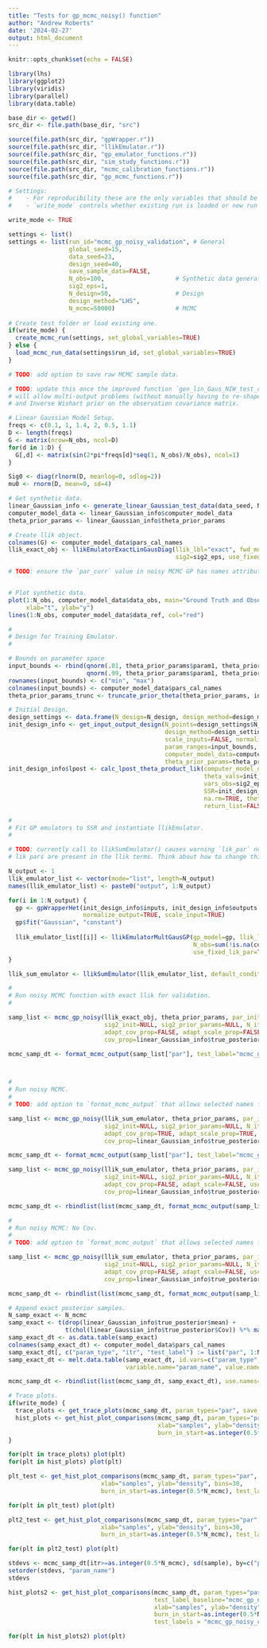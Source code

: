 ```yaml
---
title: "Tests for gp_mcmc_noisy() function"
author: "Andrew Roberts"
date: '2024-02-27'
output: html_document
---
```


```r
knitr::opts_chunk$set(echo = FALSE)

library(lhs)
library(ggplot2)
library(viridis)
library(parallel)
library(data.table)

base_dir <- getwd()
src_dir <- file.path(base_dir, "src")

source(file.path(src_dir, "gpWrapper.r"))
source(file.path(src_dir, "llikEmulator.r"))
source(file.path(src_dir, "gp_emulator_functions.r"))
source(file.path(src_dir, "sim_study_functions.r"))
source(file.path(src_dir, "mcmc_calibration_functions.r"))
source(file.path(src_dir, "gp_mcmc_functions.r"))
```


```r
# Settings: 
#    - For reproducibility these are the only variables that should be modified in this file. 
#    - `write_mode` controls whether existing run is loaded or new run is executed. 

write_mode <- TRUE

settings <- list()
settings <- list(run_id="mcmc_gp_noisy_validation", # General
                 global_seed=15,
                 data_seed=23,
                 design_seed=40,
                 save_sample_data=FALSE, 
                 N_obs=100,                    # Synthetic data generation
                 sig2_eps=1, 
                 N_design=50,                  # Design
                 design_method="LHS", 
                 N_mcmc=50000)                 # MCMC                  
                 
# Create test folder or load existing one. 
if(write_mode) {
  create_mcmc_run(settings, set_global_variables=TRUE)
} else {
  load_mcmc_run_data(settings$run_id, set_global_variables=TRUE)
}

# TODO: add option to save raw MCMC sample data. 
```


```r
# TODO: update this once the improved function `gen_lin_Gaus_NIW_test_data()` is written. This function 
# will allow multi-output problems (without manually having to re-shape matrices), missing observations, 
# and Inverse Wishart prior on the observation covariance matrix. 

# Linear Gaussian Model Setup. 
freqs <- c(0.1, 1, 1.4, 2, 0.5, 1.1)
D <- length(freqs)
G <- matrix(nrow=N_obs, ncol=D)
for(d in 1:D) {
  G[,d] <- matrix(sin(2*pi*freqs[d]*seq(1, N_obs)/N_obs), ncol=1)
}

Sig0 <- diag(rlnorm(D, meanlog=0, sdlog=2))
mu0 <- rnorm(D, mean=0, sd=4)

# Get synthetic data. 
linear_Gaussian_info <- generate_linear_Gaussian_test_data(data_seed, N_obs, D, Sig0, G, sig2_eps=sig2_eps)
computer_model_data <- linear_Gaussian_info$computer_model_data
theta_prior_params <- linear_Gaussian_info$theta_prior_params

# Create llik object. 
colnames(G) <- computer_model_data$pars_cal_names
llik_exact_obj <- llikEmulatorExactLinGausDiag(llik_lbl="exact", fwd_model=G, y_obs=computer_model_data$data_obs,
                                               sig2=sig2_eps, use_fixed_lik_par=TRUE)

# TODO: ensure the `par_curr` value in noisy MCMC GP has names attribute set. 


# Plot synthetic data. 
plot(1:N_obs, computer_model_data$data_obs, main="Ground Truth and Observed Data", 
     xlab="t", ylab="y")
lines(1:N_obs, computer_model_data$data_ref, col="red")

```

```r

#
# Design for Training Emulator.   
#

# Bounds on parameter space
input_bounds <- rbind(qnorm(.01, theta_prior_params$param1, theta_prior_params$param2), 
                      qnorm(.99, theta_prior_params$param1, theta_prior_params$param2))
rownames(input_bounds) <- c("min", "max")
colnames(input_bounds) <- computer_model_data$pars_cal_names
theta_prior_params_trunc <- truncate_prior_theta(theta_prior_params, input_bounds)

# Initial Design. 
design_settings <- data.frame(N_design=N_design, design_method=design_method)
init_design_info <- get_input_output_design(N_points=design_settings$N_design,
                                            design_method=design_settings$design_method, 
                                            scale_inputs=FALSE, normalize_response=FALSE,
                                            param_ranges=input_bounds,  
                                            computer_model_data=computer_model_data, 
                                            theta_prior_params=theta_prior_params, design_seed=design_seed)
init_design_info$lpost <- calc_lpost_theta_product_lik(computer_model_data=computer_model_data, 
                                                       theta_vals=init_design_info$inputs, 
                                                       vars_obs=sig2_eps, 
                                                       SSR=init_design_info$outputs,
                                                       na.rm=TRUE, theta_prior_params=theta_prior_params, 
                                                       return_list=FALSE)
```

```r
#
# Fit GP emulators to SSR and instantiate llikEmulator. 
#

# TODO: currently call to llikSumEmulator() causes warning `lik_par` not passed. Shouldn't be a warning since the 
# lik pars are present in the llik terms. Think about how to change this so no warning is printed. 

N_output <- 1
llik_emulator_list <- vector(mode="list", length=N_output)
names(llik_emulator_list) <- paste0("output", 1:N_output)

for(i in 1:N_output) {
  gp <- gpWrapperHet(init_design_info$inputs, init_design_info$outputs[,i,drop=FALSE], 
                     normalize_output=TRUE, scale_input=TRUE)
  gp$fit("Gaussian", "constant")
  
  llik_emulator_list[[i]] <- llikEmulatorMultGausGP(gp_model=gp, llik_lbl=names(llik_emulator_list)[i],
                                                    N_obs=sum(!is.na(computer_model_data$data_obs[,i])), 
                                                    use_fixed_lik_par=TRUE, sig2=sig2_eps)
}

llik_sum_emulator <- llikSumEmulator(llik_emulator_list, default_conditional=FALSE, default_normalize=TRUE)
```


```r
#
# Run noisy MCMC function with exact llik for validation. 
#

samp_list <- mcmc_gp_noisy(llik_exact_obj, theta_prior_params, par_init=linear_Gaussian_info$true_posterior$mean[,1], 
                           sig2_init=NULL, sig2_prior_params=NULL, N_itr=N_mcmc,
                           adapt_cov_prop=FALSE, adapt_scale_prop=FALSE, use_gp_cov=TRUE,
                           cov_prop=linear_Gaussian_info$true_posterior$Cov)

mcmc_samp_dt <- format_mcmc_output(samp_list["par"], test_label="mcmc_gp_noisy_cov_rect_adapt")




```



```r
#
# Run noisy MCMC. 
#
# TODO: add option to `format_mcmc_output` that allows selected names from the `samp_list`. 

samp_list <- mcmc_gp_noisy(llik_sum_emulator, theta_prior_params, par_init=linear_Gaussian_info$true_posterior$mean[,1], 
                           sig2_init=NULL, sig2_prior_params=NULL, N_itr=N_mcmc,
                           adapt_cov_prop=TRUE, adapt_scale_prop=TRUE, use_gp_cov=TRUE,
                           cov_prop=linear_Gaussian_info$true_posterior$Cov, SSR_sample_adjustment="rectified")

mcmc_samp_dt <- format_mcmc_output(samp_list["par"], test_label="mcmc_gp_noisy_cov_rect_adapt")
```

```r

samp_list <- mcmc_gp_noisy(llik_sum_emulator, theta_prior_params, par_init=linear_Gaussian_info$true_posterior$mean[,1], 
                           sig2_init=NULL, sig2_prior_params=NULL, N_itr=N_mcmc,
                           adapt_cov_prop=FALSE, adapt_scale=FALSE, use_gp_cov=TRUE,
                           cov_prop=linear_Gaussian_info$true_posterior$Cov, SSR_sample_adjustment="rectified")

mcmc_samp_dt <- rbindlist(list(mcmc_samp_dt, format_mcmc_output(samp_list["par"], test_label="mcmc_gp_noisy_cov_rect")), use.names=TRUE)
```

```r
#
# Run noisy MCMC: No Cov.  
#
# TODO: add option to `format_mcmc_output` that allows selected names from the `samp_list`. 

samp_list <- mcmc_gp_noisy(llik_sum_emulator, theta_prior_params, par_init=linear_Gaussian_info$true_posterior$mean[,1], 
                           sig2_init=NULL, sig2_prior_params=NULL, N_itr=N_mcmc,
                           adapt_cov_prop=FALSE, adapt_scale=FALSE, use_gp_cov=FALSE,
                           cov_prop=linear_Gaussian_info$true_posterior$Cov, SSR_sample_adjustment="rectified")

mcmc_samp_dt <- rbindlist(list(mcmc_samp_dt, format_mcmc_output(samp_list["par"], test_label="mcmc_gp_noisy_cov_rect_nocov")), use.names=TRUE)
```


```r
# Append exact posterior samples. 
N_samp_exact <- N_mcmc
samp_exact <- t(drop(linear_Gaussian_info$true_posterior$mean) + 
                t(chol(linear_Gaussian_info$true_posterior$Cov)) %*% matrix(rnorm(D*N_samp_exact), nrow=D, ncol=N_samp_exact))
samp_exact_dt <- as.data.table(samp_exact)
colnames(samp_exact_dt) <- computer_model_data$pars_cal_names
samp_exact_dt[, c("param_type", "itr", "test_label") := list("par", 1:N_samp_exact, "exact")]
samp_exact_dt <- melt.data.table(samp_exact_dt, id.vars=c("param_type", "itr", "test_label"), 
                                 variable.name="param_name", value.name="sample")

mcmc_samp_dt <- rbindlist(list(mcmc_samp_dt, samp_exact_dt), use.names=TRUE)
```


```r
# Trace plots. 
if(write_mode) {
  trace_plots <- get_trace_plots(mcmc_samp_dt, param_types="par", save_dir=plot_dir)
  hist_plots <- get_hist_plot_comparisons(mcmc_samp_dt, param_types="par", test_label_baseline="exact", 
                                          xlab="samples", ylab="density", bins=30, save_dir=plot_dir,
                                          burn_in_start=as.integer(0.5*N_mcmc))
}

for(plt in trace_plots) plot(plt)
for(plt in hist_plots) plot(plt)

```


```r
plt_test <- get_hist_plot_comparisons(mcmc_samp_dt, param_types="par", 
                          xlab="samples", ylab="density", bins=30,
                          burn_in_start=as.integer(0.5*N_mcmc), test_labels="exact")

for(plt in plt_test) plot(plt)
```

```r
plt2_test <- get_hist_plot_comparisons(mcmc_samp_dt, param_types="par", 
                          xlab="samples", ylab="density", bins=30,
                          burn_in_start=as.integer(0.5*N_mcmc), test_labels="mcmc_gp_noisy_cov_trunc")

for(plt in plt2_test) plot(plt)
```

```r
stdevs <- mcmc_samp_dt[itr>=as.integer(0.5*N_mcmc), sd(sample), by=c("param_name", "test_label")]
setorder(stdevs, "param_name")
stdevs
```


```r
hist_plots2 <- get_hist_plot_comparisons(mcmc_samp_dt, param_types="par", 
                                         test_label_baseline="mcmc_gp_noisy_cov_trunc", 
                                         xlab="samples", ylab="density", bins=30,
                                         burn_in_start=as.integer(0.5*N_mcmc), 
                                         test_labels = "mcmc_gp_noisy_cov_rect")

for(plt in hist_plots2) plot(plt)
```









